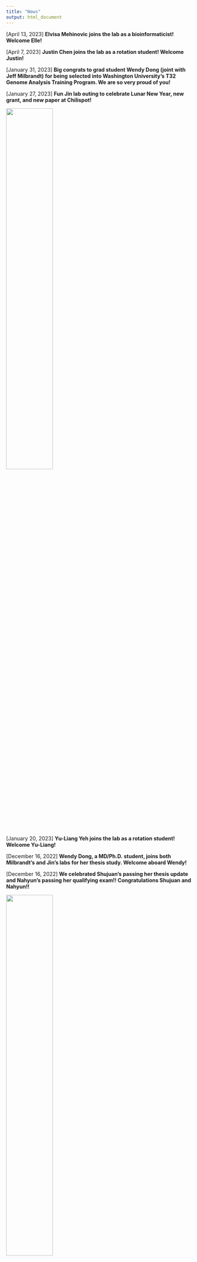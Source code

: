 ```yaml
---
title: "News"
output: html_document
---
```


[April 13, 2023] **Elvisa Mehinovic joins the lab as a bioinformaticist! Welcome Elle!**

[April 7, 2023] **Justin Chen joins the lab as a rotation student! Welcome Justin!**

[January 31, 2023] **Big congrats to grad student Wendy Dong (joint with Jeff Milbrandt) for being selected into Washington University’s T32 Genome Analysis Training Program. We are so very proud of you!**

[January 27, 2023] **Fun Jin lab outing to celebrate Lunar New Year, new grant, and new paper at Chilispot!**

<img src="images/chillspot.jpg" style="width:50%; border:0; margin-right: 20px" align="top">

[January 20, 2023] **Yu-Liang Yeh joins the lab as a rotation student! Welcome Yu-Liang!**

[December 16, 2022] **Wendy Dong, a MD/Ph.D. student, joins both Milbrandt's and Jin's labs for her thesis study. Welcome aboard Wendy!**

[December 16, 2022] **We celebrated Shujuan's passing her thesis update and Nahyun's passing her qualifying exam!! Congratulations Shujuan and Nahyun!!**

<img src="images/Celebration12162022.jpg" style="width:50%; border:0; margin-right: 20px" align="top">

[December 15, 2022] **Our challenge solution has been chosen as a winner of the 2022 PCGC and CDDRC Challenge Prize!**

[December 15, 2022] **Congratulations to Nahyun for passing her qualifying exam. Now officially a PhD candidate. Woot! Woot! Woot!**

[November 23, 2022] **Congrats to grad student Nahyun Kong for receiving the prestigious Study Abroad Scholarships from the Mogam Science Scholarship Foundation. We are very proud of you Nahyun!**

[November 7, 2022] **Zitian Tang joins the lab as a rotation student! Welcome Zitian!**

[Oct 28, 2022] **We had a blast at First Watch (Central West End) for our lab lunch event.**

<img src="images/IMG_7894.jpg" style="width:50%; border:0; margin-right: 20px" align="top">

[Oct 13, 2022] **Big congrats to grad student Julie Choi for being selected into Washington University’s T32 Genome Analysis Training Program. We are so very proud of you!**

[Sept 30, 2022] **Former and current lab affiliates went to Pappy's for its famous ribs and then headed to the City Museum. We all had a blast!**

<img src="images/Outing-10-01-2022.jpg" style="width:40%; border:0; margin-right: 20px" align="top">


[Sept 27, 2022] **Incredible experience and privilege to work with Jeff Milbrandt, Rob Gereau, Aaron DiAntonio, Valeria Cavalli, Guoyan Zhao, Bryan Copits and many other collaborators. We are proud of our WashU U19 Center being selected for funding!**

[INTERCEPT: Integrated Research Center for human Pain Tissues](https://reporter.nih.gov/search/qS4SPGBPCUCdw9aW-6gm9g/project-details/10593843)

[Sept 21, 2022] **Andrew Ruttenberg joins the lab as an undergraduate researcher for his senior thesis! Welcome Andrew!**

[Sept 14, 2022] **Ai Zhang joins the lab as a rotation student! Welcome Ai!**

[Aug 17, 2022] **Jenna Ulibarri joins the lab as a rotation student! Welcome Jenna!**

[Aug 17, 2022] **Tugce Iyiyol joins the lab as an undergraduate researcher! Welcome Tugce!**

[Aug 4, 2022] **Farewell to our OGR summer students Athziri and Carib! Thank you for everything that you’ve accomplished so far, and good luck with everything you will do in the future.**

<img src="images/LabOuting08042022.png" style="width:40%; border:0; margin-right: 20px" align="top"> 

[July 21, 2022] **Devin Qiu joins the lab as a research assistant! Welcome Devin!**

[June 30, 2022] **Vincent Gillespie joins the lab as a rotation student! Welcome Vincent!**

[June 22, 2022] **Congratulations to grad students Nahyun Kong and Julie Choi on being selected into the prestigious Precision Medicine Pathway. We are so proud of you both.**

[June 17, 2022] **Congratulations to Julie (grad student in the Jin lab and Milbrandt lab) for passing her qualifying exam. Now officially a PhD candidate. Woot! Woot! Woot!**

<img src="images/Julie_QE.jpg" style="width:30%; border:0; margin-right: 20px" align="top">

[June 9, 2022] **Boating in the Boathouse at Forest Park is fun! Enjoying the sun with the lab members!**

<img src="images/LabOuting20220609.jpg" style="width:50%; border:0; margin-right: 20px" align="top">

[June 6, 2022] **Amazing cupcake made by Wendy and Yuxiao for Shujuan Zhao's birthday. This birthday cupcake event is becoming a lab tradition. Also welcoming our summer students Cabria and Athziri! So fun!!!**

<img src="images/Cupcake.jpg" style="width:50%; border:0; margin-right: 20px" align="top">

[June 6, 2022] **Cabria Shelton joins the lab as a McDonnell Genome Institute Opportunities in Genomics Research Summer Student! Welcome Cabria!**

[June 1, 2022] **Athziri Marcial Rodriguez joins the lab as a McDonnell Genome Institute Opportunities in Genomics Research Summer Student! Welcome Athziri.**

[May 30,2022] **We now have our lab mascot Ziggy! Guess what breed Ziggy is? Ragamuffin or Ragdoll? Take a guess!**

<img src="images/Ziggy.jpg" style="width:25%; border:0; margin-right: 20px" align="top">

[May 18, 2022] **Shujuan Zhao got admitted into the prestigious Lucille P. Markey Special Emphasis Pathway in Human Pathobiology! Congratulations Shujuan!**

[May 12, 2022] **Lab outing to welcome WUSTL MSTP rotation students Yuxiao Xu and Wendy Dong at Brasserie by Niche!**

<img src="images/LabOuting05122022.jpg" style="width:50%; border:0; margin-right: 20px" align="top">

[May 12, 2022] **Yuxiao Xu and Wendy Dong, two WUSTL MSTP studnets, join the lab as rotation students! Welcome Yuxiao and Wendy!**

[May 10, 2022] **Congratulations to our graduate students Shujuan Zhao and Max Wrubel who have been awarded with Scholarships to attend Jackson Laboratory's Human and Mammalian Genetics and Genomics: The McKusick Short Course.**

[April 22, 2022] **Dr. Jin hass been awarded the 2021 Cerebral Palsy Alliance Research Foundation Project Grant from the Cerebral Palsy Alliance Research Foundation for the projecct "Discovery of novel genetic variations in cerebral palsy by whole genome sequencing."**

[March 21, 2022] **Nahyun Kong joins the lab for her thesis study. Welcome to the Jin lab!**

[February 9, 2022] **Lab outing to celebrate our recent publication and the Hydrocephalus Association Innovator Award!**

<img src="images/02-09-2022.jpeg" style="width:75%; border:0; margin-right: 20px" align="top">

[January 17, 2022] **Julie Choi joins the lab for her thesis study. Julie will be co-advised by Peter and Dr. Jeff Milbrandt. Welcome back Julie!**

[January 17, 2022] **Nahyun Kong joins the lab as a rotation student! Welcome Nahyun!**

[January 13, 2022] **Lei Lu joins the lab as a rotation student! Welcome Lei!**

[December 15, 2021] **The group celebrates another fun and exciting-science-filled year with an equally fun party at Edera italian Eatery.**

<img src="images/20211215_185439.jpg" style="width:75%; border:0; margin-right: 20px" align="top">

[November 10, 2021] **Max Wrubel joins the lab as a McDonnell Genome Institute Opportunities in Genomics Research Student! Welcome Max.**

[November 4, 2021] **Dr. Jin has been awarded the 2021 Hydrocephalus Association Innovator Award for the project "A genome-wide assessment of noncoding risk variants in congenital hydrocephalus."**

[November 2, 2021] **Our first annual lab retreat was lots of fun at the Boathouse at Forest Park.**

<img src="images/FirstLabRetreat.jpg" style="width:75%; border:0; margin-right: 20px" align="top">

[October 28, 2021] **Julie Choi joins the lab as a rotation student! Welcome Julie!**

[October 1, 2021] **Dr. Jin has been awarded the 2021 Children's Discovery Institute Faculty Scholar Award from WashU CDI for the project "Human genetics and molecular mechanisms of cerebral palsy."**

[September 22, 2021] **Kuangying Yang joins the lab as a rotation student! Welcome Kuangying!**

[September 10, 2021] **Mariam Khanfar joins the lab as a rotation student! Welcome Mariam!**

[September 1, 2021] **Prashant Kumar Kuntala joins the lab as a rotation student! Welcome Prashant!**

[July 24, 2021] **Our Genes paper was selected as the cover for the 2021 July issue.**

<img src="images/cover-genes.png" style="width:25%; border:0; margin-right: 20px" align="top">

[July 9, 2021] **Summer lab outing with great food and drinks**

<img src="images/JinLabOuting2021.jpeg" style="width:75%; border:0; margin-right: 20px" align="top">

[May 1, 2021] **Yung-Chun (David) Wang has been awarded a prestigious Center of Regenerative Medicine Postdoctoral Fellowship and will join the lab as a postdoc fellow! Welcome David!**

[April 25, 2021] **Kareena Joshipura joins the lab as s summer intern! Welcome Kareena!**

[April 14, 2021] **Kesava Viswanadha joins the lab as a summer intern! Welcome Kesava!**

[April 7, 2021] **Dr. Jin's co-corresponding authored paper on Moyamoya genomics was accepted in JAMA Neurology. Sam is a co-1st author and Shujuan is an author!**

[March 26, 2021] **Amar Sheth, a medical student at Yale, has been admitted to the Clinical Research Training Center’s TL1 One-Year Predoctoral Program. He will be working with Dr. Jin and Dr. Milbrandt to perform integrative genomic analysis of cerebral palsy and rare pediatric movement disorder! Welcome on board Amar!**

[February 8, 2021] **Jin lab has been awarded a Zebrafish Models for Pediatric Research Services Cooperative Micro-grant to generate zebrafish knock-in lines to functionally characterize mutations' impact on vascular development!**

[February 1, 2021] **Changfeng Chen joins the lab as a rotation student! Welcome Changfeng!**

[January 26, 2021] **Shohaib Shaffiey joins the lab as a student research assistant! Welcome Shohaib!**

[January 21, 2021] **Xiaobing (Dean) Yu joins the lab as a student research assistant! Welcome Xiaobing!**

[January 11, 2021] **Dr. Jin's first paper being a corresponding author has been accepted in STAR Protocols. Graduate students Spencer (co-1st) and Sam are major authors.** 

[November 11, 2020] **Dr. Jin has been awarded the 2020 Clinical and Translational Research Funding Program from WashU ICTS to investigate complex genetic model using long-read genome sequencing and integrative genomic analysis for cerebral palsy!**

[November 6, 2020] **Jian Ryou joins the lab as a rotation student! Welcome Jian!**

[September 25, 2020] **Shujuan Zhao joins the lab for her thesis study! Welcome Shujuan!**

[September 4, 2020] **Shujuan Zhao joins the lab as a rotation student! Welcome Shujuan!**

[September 3, 2020] **Dr. Jin's co-1st authored paper on trigeminal neuralgia genomics was accepted in iScience!**

[June 24, 2020] **Dr. Jin's lead author paper on congenital hydrocephalus genomics was accepted in Nature Medicine!**

[April 30, 2020] **Dr. Jin's lead author paper on cerebral palsy genomics was accepted in Nature Genetics!** 

[April 1, 2020] **Po-Ying Fu joins the lab as a Bioinformatics Research Analyst! Welcome Po-Ying!**

[April 1, 2020] **The lab received R01 subaward funding (PI: Kahle) from the National Institute of Neurological Disorders and Stroke for the project "Human Genetics and Molecular Mechanisms of Congenital Hydrocephalus"**

[April 1, 2020] **The lab received R00 funding (PI: Jin) from the National Heart, Lung, and Blood Institute for the project "Integrative Genomic Analysis of Congenital Heart Disease"**

[April 1, 2020] **Jin Lab opens**		

[February 27, 2020] **Sam Peters joins the lab as a summmer intern! Welcome Sam!**

[February 5, 2020] **Spencer King joins the lab as a summmer intern! Welcome Spencer! You are our first lab member!**  

[January 1, 2020] **Postdoc Wanted: Computational Genomics in Congenital Disorders**
